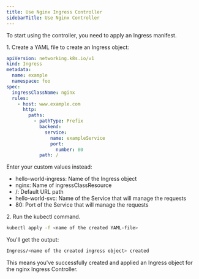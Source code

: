 ---
title: Use Nginx Ingress Controller
sidebarTitle: Use Nginx Controller
---

To start using the controller, you need to apply an Ingress manifest.

1\. Create a YAML file to create an Ingress object:

```yml
apiVersion: networking.k8s.io/v1
kind: Ingress
metadata:
  name: example
  namespace: foo
spec:
  ingressClassName: nginx
  rules:
    - host: www.example.com
      http:
        paths:
          - pathType: Prefix
            backend:
              service:
                name: exampleService
                port:
                  number: 80
            path: /
 ```

Enter your custom values instead:

  * hello-world-ingress: Name of the Ingress object
  * nginx: Name of ingressClassResource
  * /: Default URL path 
  * hello-world-svc: Name of the Service that will manage the requests 
  * 80: Port of the Service that will manage the requests



2\. Run the kubectl command.

```sh
kubectl apply -f <name of the created YAML-file>
 ```

You'll get the output:

```sh
Ingress/<name of the created ingress object> created
 ```

This means you've successfully created and applied an Ingress object for the nginx Ingress Controller.
